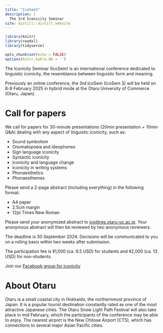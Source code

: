 ```yaml
---
title: "IcoSem3"
description: |
  The 3rd Iconicity Seminar
site: distill::distill_website
---
```


```r
library(knitr)
library(readxl)
library(tidyverse)

opts_chunk$set(echo = FALSE)
options(knitr.kable.NA = '')
```

The Iconicity Seminar (IcoSem) is an international conference dedicated to linguistic iconicity, the resemblance between linguistic form and meaning.

Previously an online conference, the 3rd IcoSem (IcoSem 3) will be held on 8-9 February 2025 in hybrid mode at the Otaru University of Commerce (Otaru, Japan).

# Call for papers

We call for papers for 30-minute presentations (20min presentation + 10min Q&A) dealing with any aspect of linguistic iconicity, such as:

* Sound symbolism
* Onomatopoeia and ideophones
* Sign language iconicity
* Syntactic iconicity
* Iconicity and language change
* Iconicity in writing systems
* Phonaesthetics
* Phonaesthemes

Please send a 2-page abstract (including everything) in the following format:

* A4 paper
* 2.5cm margin
* 12pt Times New Roman

Please send your anonymized abstract to [joo@res.otaru-uc.ac.jp](mailto:joo@res.otaru-uc.ac.jp). Your anonymous abstract will then be reviewed by two anonymous reviewers.

The deadline is 30 September 2024. Decisions will be communicated to you on a rolling basis within two weeks after submission.

The participation fee is ¥1,000 (ca. 6.5 USD) for students and ¥2,000 (ca. 13 USD) for non-students.

Join our [Facebook group for iconicity](https://www.facebook.com/groups/lingicon)

# About Otaru

Otaru is a small coastal city in Hokkaido, the northernmost province of Japan. It is a popular tourist destination constantly rated as one of the most attractive Japanese cities. The Otaru Snow Light Path Festival will also take place in mid February, which the participants of the conference may be able to enjoy. The nearest airport is the New Chitose Airport (CTS), which has connections to several major Asian Pacific cities.